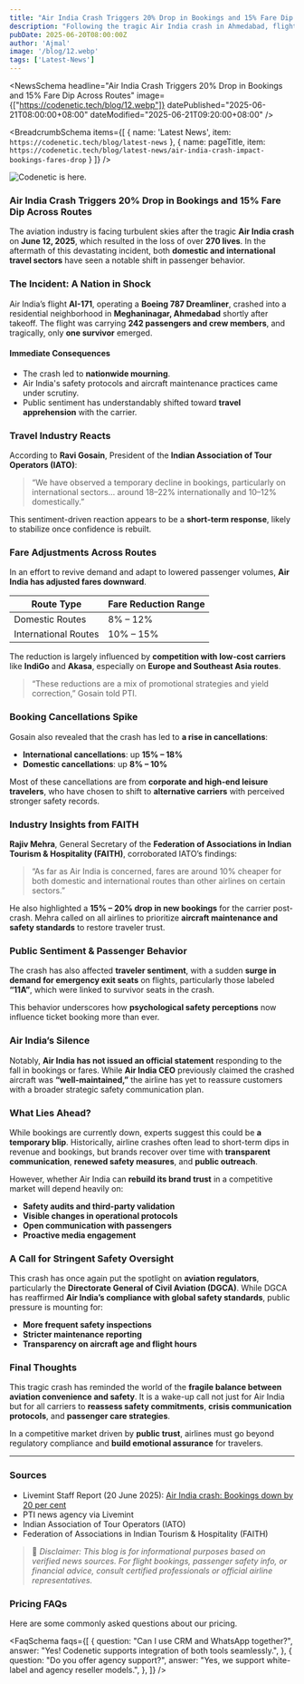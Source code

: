 ```yaml
---
title: "Air India Crash Triggers 20% Drop in Bookings and 15% Fare Dip Across Routes"
description: "Following the tragic Air India crash in Ahmedabad, flight bookings have dropped by up to 20% and fares by 15% across both domestic and international routes. Industry experts weigh in on the impact and forecast ahead."
pubDate: 2025-06-20T08:00:00Z
author: 'Ajmal'
image: '/blog/12.webp'
tags: ['Latest-News']
---
```




<NewsSchema
  headline="Air India Crash Triggers 20% Drop in Bookings and 15% Fare Dip Across Routes"
  image={["https://codenetic.tech/blog/12.webp"]}
  datePublished="2025-06-21T08:00:00+08:00"
  dateModified="2025-06-21T09:20:00+08:00"
/>

<BreadcrumbSchema
  items={[
    { name: 'Latest News', item: `https://codenetic.tech/blog/latest-news` },
    { name: pageTitle, item: `https://codenetic.tech/blog/latest-news/air-india-crash-impact-bookings-fares-drop` }
  ]}
/>

![Codenetic is here.](/blog/12.webp)


### Air India Crash Triggers 20% Drop in Bookings and 15% Fare Dip Across Routes

The aviation industry is facing turbulent skies after the tragic **Air India crash** on **June 12, 2025**, which resulted in the loss of over **270 lives**. In the aftermath of this devastating incident, both **domestic and international travel sectors** have seen a notable shift in passenger behavior.

### The Incident: A Nation in Shock

Air India’s flight **AI-171**, operating a **Boeing 787 Dreamliner**, crashed into a residential neighborhood in **Meghaninagar, Ahmedabad** shortly after takeoff. The flight was carrying **242 passengers and crew members**, and tragically, only **one survivor** emerged.

#### Immediate Consequences

- The crash led to **nationwide mourning**.
- Air India's safety protocols and aircraft maintenance practices came under scrutiny.
- Public sentiment has understandably shifted toward **travel apprehension** with the carrier.

### Travel Industry Reacts

According to **Ravi Gosain**, President of the **Indian Association of Tour Operators (IATO)**:

> “We have observed a temporary decline in bookings, particularly on international sectors… around 18–22% internationally and 10–12% domestically.”

This sentiment-driven reaction appears to be a **short-term response**, likely to stabilize once confidence is rebuilt.

### Fare Adjustments Across Routes

In an effort to revive demand and adapt to lowered passenger volumes, **Air India has adjusted fares downward**.

| Route Type        | Fare Reduction Range |
|-------------------|----------------------|
| Domestic Routes   | 8% – 12%             |
| International Routes | 10% – 15%         |

The reduction is largely influenced by **competition with low-cost carriers** like **IndiGo** and **Akasa**, especially on **Europe and Southeast Asia routes**.

> “These reductions are a mix of promotional strategies and yield correction,” Gosain told PTI.

### Booking Cancellations Spike

Gosain also revealed that the crash has led to **a rise in cancellations**:

- **International cancellations**: up **15% – 18%**
- **Domestic cancellations**: up **8% – 10%**

Most of these cancellations are from **corporate and high-end leisure travelers**, who have chosen to shift to **alternative carriers** with perceived stronger safety records.

### Industry Insights from FAITH

**Rajiv Mehra**, General Secretary of the **Federation of Associations in Indian Tourism & Hospitality (FAITH)**, corroborated IATO’s findings:

> “As far as Air India is concerned, fares are around 10% cheaper for both domestic and international routes than other airlines on certain sectors.”

He also highlighted a **15% – 20% drop in new bookings** for the carrier post-crash. Mehra called on all airlines to prioritize **aircraft maintenance and safety standards** to restore traveler trust.

### Public Sentiment & Passenger Behavior

The crash has also affected **traveler sentiment**, with a sudden **surge in demand for emergency exit seats** on flights, particularly those labeled **“11A”**, which were linked to survivor seats in the crash.

This behavior underscores how **psychological safety perceptions** now influence ticket booking more than ever.

### Air India’s Silence

Notably, **Air India has not issued an official statement** responding to the fall in bookings or fares. While **Air India CEO** previously claimed the crashed aircraft was **“well-maintained,”** the airline has yet to reassure customers with a broader strategic safety communication plan.

### What Lies Ahead?

While bookings are currently down, experts suggest this could be **a temporary blip**. Historically, airline crashes often lead to short-term dips in revenue and bookings, but brands recover over time with **transparent communication**, **renewed safety measures**, and **public outreach**.

However, whether Air India can **rebuild its brand trust** in a competitive market will depend heavily on:

- **Safety audits and third-party validation**
- **Visible changes in operational protocols**
- **Open communication with passengers**
- **Proactive media engagement**

### A Call for Stringent Safety Oversight

This crash has once again put the spotlight on **aviation regulators**, particularly the **Directorate General of Civil Aviation (DGCA)**. While DGCA has reaffirmed **Air India’s compliance with global safety standards**, public pressure is mounting for:

- **More frequent safety inspections**
- **Stricter maintenance reporting**
- **Transparency on aircraft age and flight hours**

### Final Thoughts

This tragic crash has reminded the world of the **fragile balance between aviation convenience and safety**. It is a wake-up call not just for Air India but for all carriers to **reassess safety commitments**, **crisis communication protocols**, and **passenger care strategies**.

In a competitive market driven by **public trust**, airlines must go beyond regulatory compliance and **build emotional assurance** for travelers.

---
### Sources

- Livemint Staff Report (20 June 2025): [Air India crash: Bookings down by 20 per cent](https://www.livemint.com)
- PTI news agency via Livemint
- Indian Association of Tour Operators (IATO)
- Federation of Associations in Indian Tourism & Hospitality (FAITH)



> 📌 *Disclaimer: This blog is for informational purposes based on verified news sources. For flight bookings, passenger safety info, or financial advice, consult certified professionals or official airline representatives.*

### Pricing FAQs

Here are some commonly asked questions about our pricing.


<FaqSchema
  faqs={[
    {
      question: "Can I use CRM and WhatsApp together?",
      answer: "Yes! Codenetic supports integration of both tools seamlessly.",
    },
    {
      question: "Do you offer agency support?",
      answer: "Yes, we support white-label and agency reseller models.",
    },
  ]}
/>

